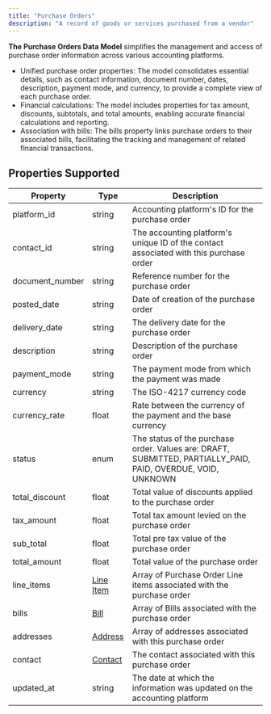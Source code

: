 ```yaml
---
title: "Purchase Orders"
description: "A record of goods or services purchased from a vendor"
---
```


**The Purchase Orders Data Model** simplifies the management and access of purchase order information across various accounting platforms. 

* Unified purchase order properties: The model consolidates essential details, such as contact information, document number, dates, description, payment mode, and currency, to provide a complete view of each purchase order.
* Financial calculations: The model includes properties for tax amount, discounts, subtotals, and total amounts, enabling accurate financial calculations and reporting.
* Association with bills: The bills property links purchase orders to their associated bills, facilitating the tracking and management of related financial transactions.

  
## Properties Supported

| Property         | Type                          | Description                                                                                                   |
| ---------------- | ----------------------------- | ------------------------------------------------------------------------------------------------------------- |
| platform\_id     | string                        | Accounting platform's ID for the purchase order                                                               |
| contact\_id      | string                        | The accounting platform's unique ID of the contact associated with this purchase order                        |
| document\_number | string                        | Reference number for the purchase order                                                                       |
| posted\_date     | string                        | Date of creation of the purchase order                                                                        |
| delivery\_date   | string                        | The delivery date for the purchase order                                                                      |
| description      | string                        | Description of the purchase order                                                                             |
| payment\_mode    | string                        | The payment mode from which the payment was made                                                              |
| currency         | string                        | The ISO-4217 currency code                                                                                    |
| currency\_rate   | float                         | Rate between the currency of the payment and the base currency                                                |
| status           | enum                          | The status of the purchase order. Values are: DRAFT, SUBMITTED, PARTIALLY\_PAID, PAID, OVERDUE, VOID, UNKNOWN |
| total\_discount  | float                         | Total value of discounts applied to the purchase order                                                        |
| tax\_amount      | float                         | Total tax amount levied on the purchase order                                                                 |
| sub\_total       | float                         | Total pre tax value of the purchase order                                                                     |
| total\_amount    | float                         | Total value of the purchase order                                                                             |
| line\_items      | [Line Item](/docs/line-items) | Array of Purchase Order Line items associated with the purchase order                                         |
| bills            | [Bill](/docs/bills)           | Array of Bills associated with the purchase order                                                             |
| addresses        | [Address](/docs/address)      | Array of addresses associated with this purchase order                                                        |
| contact          | [Contact](/docs/contacts)     | The contact associated with this purchase order                                                               |
| updated\_at      | string                        | The date at which the information was updated on the accounting platform                                      |